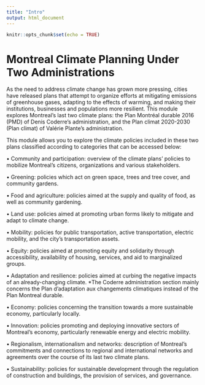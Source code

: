 ```yaml
---
title: "Intro"
output: html_document
---
```


```r
knitr::opts_chunk$set(echo = TRUE)
```

# Montreal Climate Planning Under Two Administrations

As the need to address climate change has grown more pressing, cities have released plans that attempt to organize efforts at mitigating emissions of greenhouse gases, adapting to the effects of warming, and making their institutions, businesses and populations more resilient. This module explores Montreal's last two climate plans: the Plan Montréal durable 2016 (PMD) of Denis Coderre's administration, and the Plan climat 2020-2030 (Plan climat) of Valérie Plante's administration. 

This module allows you to explore the climate policies included in these two plans classified according to categories that can be accessed below:

• Community and participation: overview of the climate plans' policies to mobilize Montreal's citizens, organizations and various stakeholders.

• Greening: policies which act on green space, trees and tree cover, and community gardens.

• Food and agriculture: policies aimed at the supply and quality of food, as well as community gardening.

• Land use: policies aimed at promoting urban forms likely to mitigate and adapt to climate change.

• Mobility: policies for public transportation, active transportation, electric mobility, and the city's transportation assets.

• Equity: policies aimed at promoting equity and solidarity through accessibility, availability of housing, services, and aid to marginalized groups.

• Adaptation and resilience: policies aimed at curbing the negative impacts of an already-changing climate. *The Coderre administration section mainly concerns the Plan d'adaptation aux changements climatiques instead of the Plan Montreal durable.

• Economy: policies concerning the transition towards a more sustainable economy, particularly locally.

• Innovation: policies promoting and deploying innovative sectors of Montreal's economy, particularly renewable energy and electric mobility.

• Regionalism, internationalism and networks: description of Montreal's commitments and connections to regional and international networks and agreements over the course of its last two climate plans.

• Sustainability: policies for sustainable development through the regulation of construction and buildings, the provision of services, and governance.